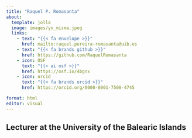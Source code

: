 ```yaml
---
title: "Raquel P. Romasanta"
about:
  template: jolla
  image: images/yo_misma.jpeg
  links: 
    - text: "{{< fa envelope >}}" 
      href: mailto:raquel.pereira-romasanta@uib.es
    - text: "{{< fa brands github >}}" 
      href: https://github.com/RaquelRomasanta 
    - icon: OSF
      text: "{{< ai osf >}}"
      href: https://osf.io/4bgnx 
    - icon: orcid
      text: "{{< fa brands orcid >}}" 
      href: https://orcid.org/0000-0001-7508-4745 

format: html
editor: visual
---
```


## Lecturer at the University of the Balearic Islands
